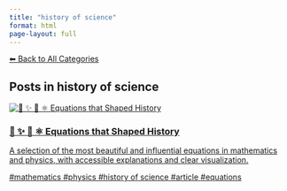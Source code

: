 ```yaml
---
title: "history of science"
format: html
page-layout: full
---
```


[⬅ Back to All Categories](../categories.qmd)

## Posts in **history of science**

::: {.cards-grid}
<div class="card">
<a class="card-link" href="/posts/mathematics/historical-equations.html">
<div class="card-image"><img src="/images/banner.png" alt="📘 ✨ 🧮 ⚛️ Equations that Shaped History"></div>
<div class="card-content">
<h3 class="card-title">📘 ✨ 🧮 ⚛️ Equations that Shaped History</h3>
<p class="card-desc">A selection of the most beautiful and influential equations in mathematics and physics, with accessible explanations and clear visualization.</p>
<div class="chips"><span class="chip">#mathematics</span> <span class="chip">#physics</span> <span class="chip">#history of science</span> <span class="chip">#article</span> <span class="chip">#equations</span></div>
</div>
</a>
</div>
:::
